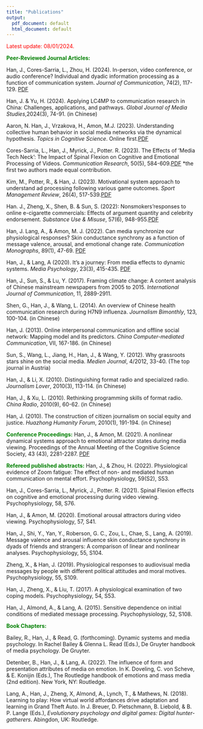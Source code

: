 ---
title: "Publications"
output:
  pdf_document: default
  html_document: default
---

<font color="red">Latest update: 08/01/2024.</font>

<font color="green">**Peer-Reviewed Journal Articles:**</font>

Han, J., Cores-Sarria, L., Zhou, H. (2024). In-person, video conference, or audio conference? Individual and dyadic information processing as a function of communication system. *Journal of Communication*, 74(2), 117-129. [PDF](publications/HanJOC2023.pdf)

Han, J. & Yu, H. (2024). Applying LC4MP to communication research in China: Challenges, applications, and pathways. *Global Journal of Media Studies*,2024(3), 74-91. (in Chinese)

Aaron, N. Han, J., Vrzakova, H., Amon, M.J. (2023). Understanding collective human behavior in social media networks via the dynamical hypothesis. *Topics in Cognitive Science*. Online first.[PDF](publications/NecaiseHan2023.pdf)

Cores-Sarria, L., Han, J., Myrick, J., Potter. R. (2023). The Effects of ‘Media Tech Neck’: 
The Impact of Spinal Flexion on Cognitive and Emotional Processing of Videos. *Communication Research*, 50(5), 584-609.[PDF](publications/CR2023.pdf)
*the first two authors made equal contribution. 

Kim, M., Potter, R., & Han, J. (2023). Motivational system approach to understand ad processing following various game outcomes. *Sport Management Review*, 26(4), 517-539.[PDF](publications/LeePotterHan2022.pdf)

Han. J., Zheng, X., Shen, B. & Sun, S. (2022): Nonsmokers’responses to online e-cigarette commercials: Effects of argument quantity and celebrity
endorsement. *Substance Use & Misuse*, 57(6), 948-955.[PDF](publications/LeePotterHan2022.pdf)

Han, J. Lang, A., & Amon, M. J. (2022). Can media synchronize our physiological responses? Skin conductance synchrony as a function of message valence, arousal, and emotional change rate. *Communication Monographs*, 89(1), 47-69. [PDF](publications/HanLangAmon_CommMonographs_2022.pdf)

Han, J., & Lang, A (2020). It’s a journey: From media effects to dynamic systems. *Media Psychology*, 23(3), 415-435. [PDF](publications/HanLang2019.pdf)

Han, J., Sun, S., & Lu, Y. (2017). Framing climate change: A content analysis of Chinese mainstream newspapers from 2005 to 2015. *International Journal of Communication*, 11, 2889-2911. 

Shen, G., Han, J., & Wang, L. (2014). An overview of Chinese health communication research during H7N9 influenza. *Journalism Bimonthly*, 123, 100-104. (in Chinese)

Han, J. (2013). Online interpersonal communication and offline social network: Mapping model and its predictors. *China Computer-mediated Communication*, VII, 167-186. (in Chinese)

Sun, S., Wang, L., Jiang, H., Han, J., & Wang, Y. (2012). Why grassroots stars shine on the social media. *Medien Journal*, 4/2012, 33-40. (The top journal in Austria)

Han, J., & Li, X. (2010). Distinguishing format radio and specialized radio. *Journalism Lover*, 2010(3), 113-114. (in Chinese)

Han, J., & Xu, L. (2010). Rethinking programming skills of format radio. *China Radio*, 2010(9), 60-62. (in Chinese)

Han, J. (2010). The construction of citizen journalism on social equity and justice.  *Huazhong Humanity Forum*, 2010(1), 191-194. (in Chinese)



<font color="green">**Conference Proceedings:**</font>
Han, J., & Amon, M. (2021). A nonlinear dynamical systems approach to emotional attractor states during media viewing. Proceedings of the Annual Meeting of the Cognitive Science Society, 43 (43), 2281-2287. [PDF](publications/HanAmon_CogSciProceeding21.pdf)

<font color="green">**Refereed published abstracts:**</font>
Han, J., & Zhou, H. (2022). Physiological evidence of Zoom fatigue: The effect of non- and mediated human communication on mental effort. Psychophysiology, 59(S2), S53.

Han, J., Cores-Sarria, L., Myrick, J., Potter. R. (2021). Spinal Flexion effects on cognitive and emotional processing during video viewing. Psychophysiology, 58, S76.

Han, J., & Amon, M. (2020). Emotional arousal attractors during video viewing. Psychophysiology, 57, S41.

Han, J., Shi, Y., Yan, Y., Roberson, G. C., Zou, L., Chae, S., Lang, A. (2019). Message valence and arousal influence skin conductance synchrony in dyads of friends and strangers: A comparison of linear and nonlinear analyses. Psychophysiology, 55, S104.

Zheng, X., & Han, J. (2019). Physiological responses to audiovisual media messages by people with different political attitudes and moral motives. Psychophysiology, 55, S109.

Han, J., Zheng, X., & Liu, T. (2017). A physiological examination of two coping models. Psychophysiology, 54, S53.

Han, J., Almond, A., & Lang, A. (2015). Sensitive dependence on initial conditions of mediated message processing. Psychophysiology, 52, S108.

<font color="green">**Book Chapters:**</font>

Bailey, R., Han, J., & Read, G. (forthcoming). Dynamic systems and media psychology. In Rachel Bailey & Glenna L. Read (Eds.), De Gruyter handbook of media psychology. De Gruyter.

Detenber, B., Han, J., & Lang, A. (2022). The influence of form and presentation attributes of media on emotion. In K. Doveling, C. von Scheve, & E. Konijin (Eds.), The Routledge handbook of emotions and mass media (2nd edition). New York, NY: Routledge.

Lang, A., Han, J., Zheng, X, Almond, A., Lynch, T., & Mathews, N. (2018). Learning to play: How virtual world affordances drive adaptation and learning in Grand Theft Auto. In J. Breuer, D. Pietschmann, B. Liebold, & B. P. Lange (Eds.), *Evolutionary psychology and digital games: Digital hunter-gatherers*. Abingdon, UK: Routledge.






